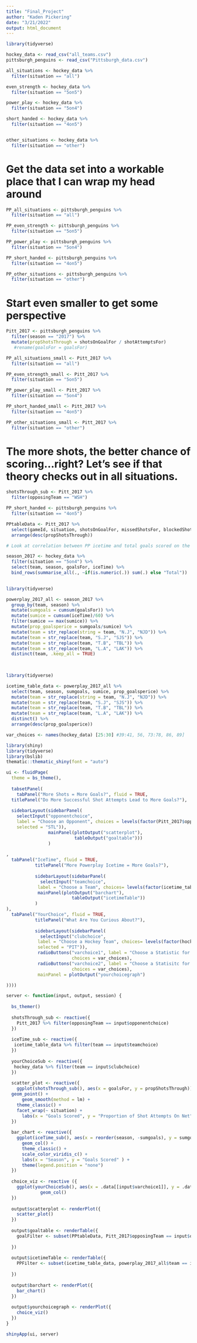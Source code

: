 ```yaml
---
title: "Final_Project"
author: "Kaden Pickering"
date: "3/21/2022"
output: html_document
---
```


```r
library(tidyverse) 

hockey_data <- read_csv("all_teams.csv") 
pittsburgh_penguins <- read_csv("Pittsburgh_data.csv") 
```

```r
all_situations <- hockey_data %>%
  filter(situation == "all") 

even_strength <- hockey_data %>%
  filter(situation == "5on5")

power_play <- hockey_data %>%
  filter(situation == "5on4")

short_handed <- hockey_data %>%
  filter(situation == "4on5")


other_situations <- hockey_data %>%
  filter(situation == "other") 
```

# Get the data set into a workable place that I can wrap my head around
```r
PP_all_situations <- pittsburgh_penguins %>%
  filter(situation == "all") 

PP_even_strength <- pittsburgh_penguins %>%
  filter(situation == "5on5")

PP_power_play <- pittsburgh_penguins %>%
  filter(situation == "5on4")

PP_short_handed <- pittsburgh_penguins %>%
  filter(situation == "4on5")

PP_other_situations <- pittsburgh_penguins %>%
  filter(situation == "other") 
```

# Start even smaller to get some perspective
```r
Pitt_2017 <- pittsburgh_penguins %>%
  filter(season == "2017") %>%
  mutate(propShotsThrough = shotsOnGoalFor / shotAttemptsFor) 
   #rename(goalsFor = goalsFor)
```


```r
PP_all_situations_small <- Pitt_2017 %>%
  filter(situation == "all") 

PP_even_strength_small <- Pitt_2017 %>%
  filter(situation == "5on5")

PP_power_play_small <- Pitt_2017 %>%
  filter(situation == "5on4")

PP_short_handed_small <- Pitt_2017 %>%
  filter(situation == "4on5")

PP_other_situations_small <- Pitt_2017 %>%
  filter(situation == "other")
```
 
# The more shots, the better chance of scoring...right? Let's see if that theory checks out in all situations. 

```r
shotsThrough_sub <- Pitt_2017 %>% 
  filter(opposingTeam == "WSH")

PP_short_handed <- pittsburgh_penguins %>%
  filter(situation == "4on5")
```

```r
PPtableData <- Pitt_2017 %>%
  select(gameId, situation, shotsOnGoalFor, missedShotsFor, blockedShotAttemptsFor, shotAttemptsFor, goalsFor, propShotsThrough) %>%
  arrange(desc(propShotsThrough)) 
```

```r
# Look at correlation between PP icetime and total goals scored on the season for each team 

season_2017 <- hockey_data %>%
  filter(situation == "5on4") %>%
  select(team, season, goalsFor, iceTime) %>%
  bind_rows(summarise_all(., ~if(is.numeric(.)) sum(.) else "Total"))
  

```

```r
library(tidyverse) 

powerplay_2017_all <- season_2017 %>%
  group_by(team, season) %>%
  mutate(sumgoals = cumsum(goalsFor)) %>%
  mutate(sumice = cumsum(iceTime)/60) %>%
  filter(sumice == max(sumice)) %>%
  mutate(prop_goalsperice = sumgoals/sumice) %>%
  mutate(team = str_replace(string = team, "N.J", "NJD")) %>%
  mutate(team = str_replace(team, "S.J", "SJS")) %>%
  mutate(team = str_replace(team, "T.B", "TBL")) %>%
  mutate(team = str_replace(team, "L.A", "LAK")) %>%
  distinct(team, .keep_all = TRUE) 
  
    
```

```r
library(tidyverse) 

icetime_table_data <- powerplay_2017_all %>%
  select(team, season, sumgoals, sumice, prop_goalsperice) %>%
  mutate(team = str_replace(string = team, "N.J", "NJD")) %>%
  mutate(team = str_replace(team, "S.J", "SJS")) %>%
  mutate(team = str_replace(team, "T.B", "TBL")) %>%
  mutate(team = str_replace(team, "L.A", "LAK")) %>% 
  distinct() %>%
  arrange(desc(prop_goalsperice)) 
```



```r

var_choices <- names(hockey_data) [25:30] #39:41, 56, 73:78, 86, 89]

library(shiny)
library(tidyverse) 
library(bslib)
thematic::thematic_shiny(font = "auto")

ui <- fluidPage(
  theme = bs_theme(),
  
  tabsetPanel(
    tabPanel("More Shots = More Goals?", fluid = TRUE, 
  titlePanel("Do More Successful Shot Attempts Lead to More Goals?"), 
  
  sidebarLayout(sidebarPanel(
    selectInput("opponentchoice",
    label = "Choose an Opponent", choices = levels(factor(Pitt_2017$opposingTeam)),
    selected = "STL")),
                mainPanel(plotOutput("scatterplot"),
                          tableOutput("goaltable")))
                )
  
,
  tabPanel("IceTime", fluid = TRUE, 
           titlePanel("More Powerplay Icetime = More Goals?"), 
           
           sidebarLayout(sidebarPanel(
             selectInput("teamchoice", 
            label = "Choose a Team", choices= levels(factor(icetime_table_data$team)), selected = "NYR")), 
            mainPanel(plotOutput("barchart"),
                         tableOutput("icetimeTable"))
           )
), 
  tabPanel("YourChoice", fluid = TRUE, 
           titlePanel("What Are You Curious About?"), 
           
           sidebarLayout(sidebarPanel(
             selectInput("clubchoice", 
            label = "Choose a Hockey Team", choices= levels(factor(hockey_data$team)), 
            selected = "PIT")), 
            radioButtons("varchoice1", label = "Choose a Statistic for the X-Axis", 
                         choices = var_choices), 
            radioButtons("varchoice2", label = "Choose a Statisitc for the Y-Axis", 
                         choices = var_choices),  
            mainPanel = plotOutput("yourchoicegraph") 

))))

server <- function(input, output, session) {
  
  bs_themer()
  
  shotsThrough_sub <- reactive({
    Pitt_2017 %>% filter(opposingTeam == input$opponentchoice)
  })
  
  iceTime_sub <- reactive({
   icetime_table_data %>% filter(team == input$teamchoice)
  })
  
  yourChoiceSub <- reactive({
   hockey_data %>% filter(team == input$clubchoice)
  })
  
  scatter_plot <- reactive({ 
    ggplot(shotsThrough_sub(), aes(x = goalsFor, y = propShotsThrough)) +
  geom_point() + 
      geom_smooth(method = lm) +
    theme_classic() + 
    facet_wrap(~ situation) +
      labs(x = "Goals Scored", y = "Proportion of Shot Attempts On Net")
  })
  
  bar_chart <- reactive({
    ggplot(iceTime_sub(), aes(x = reorder(season, -sumgoals), y = sumgoals, fill = season)) +
      geom_col() +
      theme_classic() +
      scale_color_viridis_c() +
      labs(x = "Season", y = "Goals Scored" ) +
      theme(legend.position = "none") 
  })
  
  choice_viz <- reactive ({
    ggplot(yourChoiceSub(), aes(x = .data[[input$varchoice1]], y = .data[[input$varchoice2]])) +
             geom_col()
  })
  
  output$scatterplot <- renderPlot({
    scatter_plot()
  })
  
  output$goaltable <- renderTable({
    goalFilter <- subset(PPtableData, Pitt_2017$opposingTeam == input$opponentchoice) 
      
  })
  
  output$icetimeTable <- renderTable({
    PPFilter <- subset(icetime_table_data, powerplay_2017_all$team == input$teamchoice) 
      
  })  
  
  output$barchart <- renderPlot({
    bar_chart()
  })
  
  output$yourchoicegraph <- renderPlot({
    choice_viz()
  })
}

shinyApp(ui, server)
```


  
  
  

                 
                 